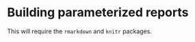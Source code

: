 # Building parameterized reports {#sec-reports}

This will require the `rmarkdown` and `knitr` packages.